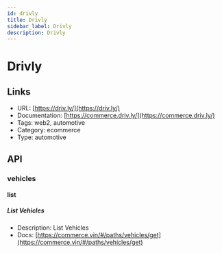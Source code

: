 ```yaml
---
id: drivly
title: Drivly
sidebar_label: Drivly
description: Drivly
---
```


# Drivly

## Links

* URL: [https://driv.ly/](https://driv.ly/)
* Documentation: [https://commerce.driv.ly/](https://commerce.driv.ly/)
* Tags: web2, automotive
* Category: ecommerce
* Type: automotive

## API

### vehicles

#### list

##### List Vehicles

* Description: List Vehicles
* Docs: [https://commerce.vin/#/paths/vehicles/get](https://commerce.vin/#/paths/vehicles/get)
